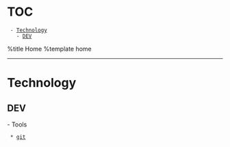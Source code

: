 = TOC =
  - [[#Technology|Technology]]
    - [[#Technology#DEV|DEV]]

%title Home
%template home

----

= Technology =
== DEV ==
- Tools
  * [[dev/git|git]] 


